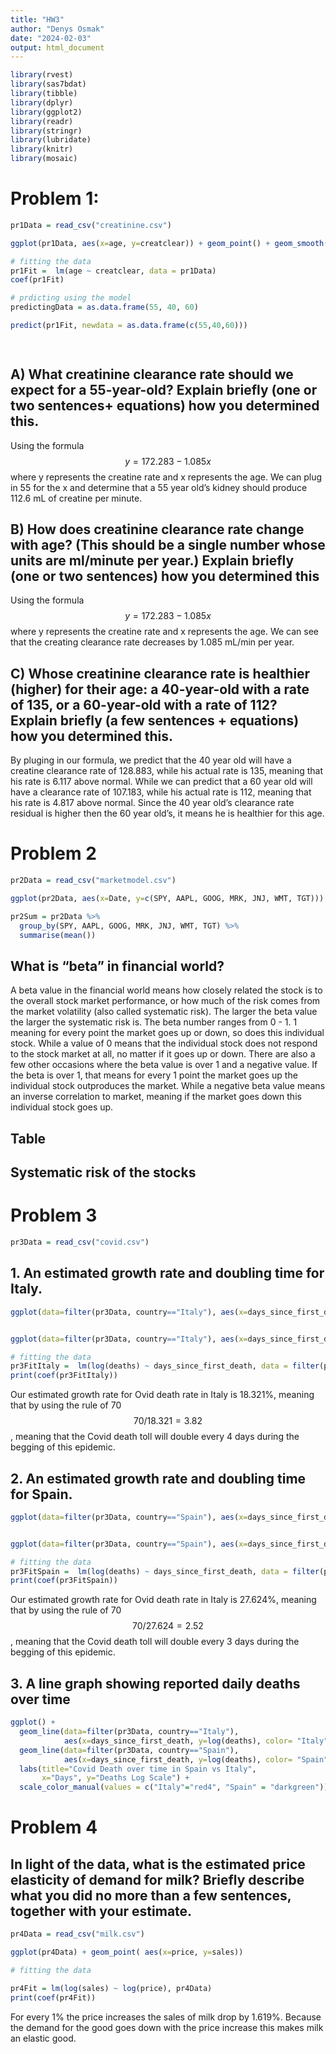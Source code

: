 ```yaml
---
title: "HW3"
author: "Denys Osmak"
date: "2024-02-03"
output: html_document
---
```


```r
library(rvest)
library(sas7bdat)
library(tibble)
library(dplyr)
library(ggplot2)
library(readr)
library(stringr)
library(lubridate)
library(knitr)
library(mosaic)
```

# Problem 1:

```r
pr1Data = read_csv("creatinine.csv")

ggplot(pr1Data, aes(x=age, y=creatclear)) + geom_point() + geom_smooth(method="lm") + labs( title="Age vs Creatine Level", x="Age", y="Creatine (mL/min)") 

# fitting the data
pr1Fit =  lm(age ~ creatclear, data = pr1Data)
coef(pr1Fit)

# prdicting using the model
predictingData = as.data.frame(55, 40, 60)

predict(pr1Fit, newdata = as.data.frame(c(55,40,60)))

  

```

## A) What creatinine clearance rate should we expect for a 55-year-old? Explain briefly (one or two sentences+ equations) how you determined this.

Using the formula $$ y = 172.283 - 1.085x $$ where y represents the creatine rate and x represents the age. We can plug in 55 for the x and determine that a 55 year old's kidney should produce 112.6 mL of creatine per minute.

## B) How does creatinine clearance rate change with age? (This should be a single number whose units are ml/minute per year.) Explain briefly (one or two sentences) how you determined this

Using the formula $$ y = 172.283 - 1.085x $$ where y represents the creatine rate and x represents the age. We can see that the creating clearance rate decreases by 1.085 mL/min per year.

## C) Whose creatinine clearance rate is healthier (higher) for their age: a 40-year-old with a rate of 135, or a 60-year-old with a rate of 112? Explain briefly (a few sentences + equations) how you determined this.

By pluging in our formula, we predict that the 40 year old will have a creatine clearance rate of 128.883, while his actual rate is 135, meaning that his rate is 6.117 above normal. While we can predict that a 60 year old will have a clearance rate of 107.183, while his actual rate is 112, meaning that his rate is 4.817 above normal. Since the 40 year old's clearance rate residual is higher then the 60 year old's, it means he is healthier for this age.

# Problem 2

```r

pr2Data = read_csv("marketmodel.csv") 

ggplot(pr2Data, aes(x=Date, y=c(SPY, AAPL, GOOG, MRK, JNJ, WMT, TGT))) + geom_line()

pr2Sum = pr2Data %>% 
  group_by(SPY, AAPL, GOOG, MRK, JNJ, WMT, TGT) %>% 
  summarise(mean())


```

## What is "beta" in financial world?

A beta value in the financial world means how closely related the stock is to the overall stock market performance, or how much of the risk comes from the market volatility (also called systematic risk). The larger the beta value the larger the systematic risk is. The beta number ranges from 0 - 1. 1 meaning for every point the market goes up or down, so does this individual stock. While a value of 0 means that the individual stock does not respond to the stock market at all, no matter if it goes up or down. There are also a few other occasions where the beta value is over 1 and a negative value. If the beta is over 1, that means for every 1 point the market goes up the individual stock outproduces the market. While a negative beta value means an inverse correlation to market, meaning if the market goes down this individual stock goes up.

## Table

## Systematic risk of the stocks

# Problem 3 

```r
pr3Data = read_csv("covid.csv")
```

## 1. An estimated growth rate and doubling time for Italy.

```r

ggplot(data=filter(pr3Data, country=="Italy"), aes(x=days_since_first_death, y=deaths)) + geom_line() + labs(title="Covid Death over time in Italy", x="Days", y="Deaths")


ggplot(data=filter(pr3Data, country=="Italy"), aes(x=days_since_first_death, y=log(deaths) )) + geom_line() + labs(title="Covid Death over time in Italy", x="Days", y="Deaths Log Scale")

# fitting the data
pr3FitItaly =  lm(log(deaths) ~ days_since_first_death, data = filter(pr3Data, country =="Italy"))
print(coef(pr3FitItaly))


```

Our estimated growth rate for Ovid death rate in Italy is 18.321%, meaning that by using the rule of 70 $$ 70/18.321 = 3.82$$, meaning that the Covid death toll will double every 4 days during the begging of this epidemic.

## 2. An estimated growth rate and doubling time for Spain.

```r

ggplot(data=filter(pr3Data, country=="Spain"), aes(x=days_since_first_death, y=deaths)) + geom_line() + labs(title="Covid Death over time in Spain", x="Days", y="Deaths")


ggplot(data=filter(pr3Data, country=="Spain"), aes(x=days_since_first_death, y=log(deaths) )) + geom_line() + labs(title="Covid Death over time in Spain", x="Days", y="Deaths Log Scale")

# fitting the data
pr3FitSpain =  lm(log(deaths) ~ days_since_first_death, data = filter(pr3Data, country =="Spain"))
print(coef(pr3FitSpain))


```

Our estimated growth rate for Ovid death rate in Italy is 27.624%, meaning that by using the rule of 70 $$ 70/27.624 = 2.52$$, meaning that the Covid death toll will double every 3 days during the begging of this epidemic.

## 3. A line graph showing reported daily deaths over time

```r

ggplot() + 
  geom_line(data=filter(pr3Data, country=="Italy"), 
            aes(x=days_since_first_death, y=log(deaths), color= "Italy")) + 
  geom_line(data=filter(pr3Data, country=="Spain"), 
            aes(x=days_since_first_death, y=log(deaths), color= "Spain")) + 
  labs(title="Covid Death over time in Spain vs Italy", 
       x="Days", y="Deaths Log Scale") +  
  scale_color_manual(values = c("Italy"="red4", "Spain" = "darkgreen"))
```

# Problem 4

## In light of the data, what is the estimated price elasticity of demand for milk? Briefly describe what you did no more than a few sentences, together with your estimate.

```r

pr4Data = read_csv("milk.csv")

ggplot(pr4Data) + geom_point( aes(x=price, y=sales))

# fitting the data 

pr4Fit = lm(log(sales) ~ log(price), pr4Data)
print(coef(pr4Fit))
```

For every 1% the price increases the sales of milk drop by 1.619%. Because the demand for the good goes down with the price increase this makes milk an elastic good.
